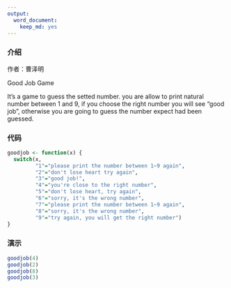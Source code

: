 ```yaml
---
output:
  word_document:
    keep_md: yes
---
```

### 介绍
作者：曹泽明

Good Job Game

It's a game to guess the setted number. you are allow to print natural number between 1 and 9, if you choose the right number you will see "good job", otherwise you are going to guess the number expect had been guessed.

### 代码
```r
goodjob <- function(x) {
  switch(x,
         "1"="please print the number between 1~9 again",
         "2"="don't lose heart try again",
         "3"="good job!",
         "4"="you're close to the right number",
         "5"="don't lose heart, try again",
         "6"="sorry, it's the wrong number",
         "7"="please print the number between 1~9 again",
         "8"="sorry, it's the wrong number",
         "9"="try again, you will get the right number")
}
```

### 演示
```r
goodjob(4)
goodjob(2)
goodjob(8)
goodjob(3)
```

